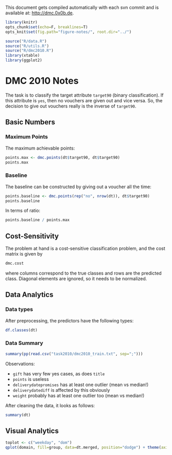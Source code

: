 This document gets compiled automatically with each svn commit and is available at:
[http://dmc.0x0b.de](http://dmc.0x0b.de).

```r
library(knitr)
opts_chunk$set(echo=F, breaklines=T)
opts_knit$set(fig.path="figure-notes/", root.dir="../")
```
```r
source("R/data.R")
source("R/utils.R")
source("R/dmc2010.R")
library(xtable)
library(ggplot2)
```
# DMC 2010 Notes

The task is to classify the target attribute ``target90`` (binary classification). If this
attribute is ``yes``, then no vouchers are given out and vice versa. So, the decision to
give out vouchers really is the inverse of ``target90``.

## Basic Numbers

### Maximum Points

The maximum achievable points:
```r
points.max <- dmc.points(dt$target90, dt$target90)
points.max
```

### Baseline

The baseline can be constructed by giving out a voucher all the time:

```r
points.baseline <- dmc.points(rep("no", nrow(dt)), dt$target90)
points.baseline
```

In terms of ratio:

```r
points.baseline / points.max
```


## Cost-Sensitivity

The problem at hand is a cost-sensitive classification problem, and
the cost matrix is given by

```r
dmc.cost
```

where columns correspond to the true classes and rows are the predicted class.
Diagonal elements are ignored, so it needs to be normalized.

## Data Analytics

### Data types

After preprocessing, the predictors have the following types:

```r
df.classes(dt)
```

### Data Summary

```r
summary(pp(read.csv("task2010/dmc2010_train.txt", sep=";")))
```

Observations:

- ``gift`` has very few yes cases, as does ``title``
- ``points`` is useless
- ``deliverydatepromises`` has at least one outlier (mean vs median!)
- ``deliverydatediff`` is affected by this obviously
- ``weight`` probably has at least one outlier too (mean vs median!)

After cleaning the data, it looks as follows:

```r
summary(dt)
```

## Visual Analytics

```r
toplot <- c("weekday", "dom")
qplot(domain, fill=group, data=dt.merged, position="dodge") + theme(axis.text.x = element_text(angle=90))

```